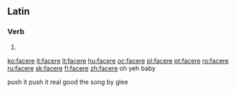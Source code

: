 ==Latin==
===Verb===
{{la-verb-form|facere}}

# {{conjugation of|[[facio#Latin|faciō]]||pres|act|inf|lang=la}}
[[ko:facere]]
[[it:facere]]
[[lt:facere]]
[[hu:facere]]
[[oc:facere]]
[[pl:facere]]
[[pt:facere]]
[[ro:facere]]
[[ru:facere]]
[[sk:facere]]
[[fi:facere]]
[[zh:facere]]
oh yeh baby 

push it push it real good the song by glee